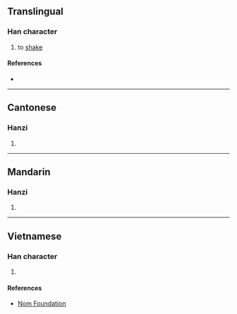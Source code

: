 {{character info/new}}
==Translingual==

===Han character===
{{Han char|rn=64|rad=手|as=09|sn=12|four=56030|canj=QWP|ids=⿰扌思}}

# to [[shake]]

====References====
* {{Han ref|kx=0441.140|dkj=12336|dj=0792.090|hdz=31917.030|uh=63CC|ud=25548|bh=D96C|bd=55660}}

----

==Cantonese==

===Hanzi===
{{yue-hanzi|jyut=[[sak1]], [[si1]]|y=sak1, si1}}

# {{rfdef|yue|sort=手09}}

----

==Mandarin==

===Hanzi===
{{cmn-hanzi|pin=[[sāi]] ([[sai1]])|wg=sai<sup>1</sup>}}

# {{rfdef|cmn|sort=手09}}

----

==Vietnamese==

===Han character===
{{vi-hantu|rs=手09|tay}}

# {{rfdef|vi|sort=手09}}

====References====
* [http://nomfoundation.org/common/nom_details.php?codepoint=63cc Nom Foundation]